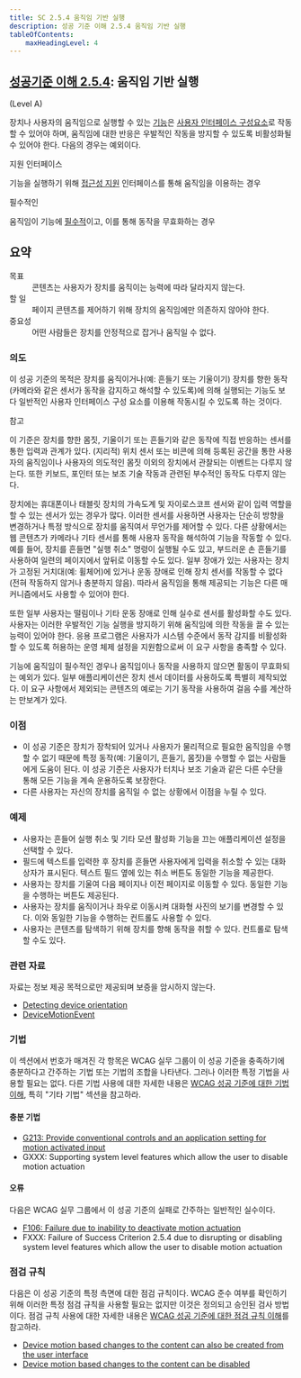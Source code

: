 ```yaml
---
title: SC 2.5.4 움직임 기반 실행
description: 성공 기준 이해 2.5.4 움직임 기반 실행
tableOfContents:
    maxHeadingLevel: 4
---
```



## [성공기준 이해 2.5.4](https://w3.org/TR/WCAG22#motion-actuation): 움직임 기반 실행 

(Level A)

<Card title="성공 기준 (SC)"></Card>

장치나 사용자의 움직임으로 실행할 수 있는 [기능](../../../glossary/functionality)은 [사용자 인터페이스 구성요소](../../../glossary/user-interface-component)로 작동할 수 있어야 하며, 움직임에 대한 반응은 우발적인 작동을 방지할 수 있도록 비활성화될 수 있어야 한다. 다음의 경우는 예외이다.

지원 인터페이스

기능을 실행하기 위해 [접근성 지원](../../../glossary/accessibility-supported) 인터페이스를 통해 움직임을 이용하는 경우

필수적인

움직임이 기능에 [필수적](../../../glossary/essential)이고, 이를 통해 동작을 무효화하는 경우

## 요약

<dl>
<dt>목표</dt>
<dd>콘텐츠는 사용자가 장치를 움직이는 능력에 따라 달라지지 않는다.</dd>
<dt>할 일</dt>
<dd>페이지 콘텐츠를 제어하기 위해 장치의 움직임에만 의존하지 않아야 한다.</dd>
<dt>중요성</dt>
<dd>어떤 사람들은 장치를 안정적으로 잡거나 움직일 수 없다.</dd>
</dl>

### 의도

이 성공 기준의 목적은 장치를 움직이거나(예: 흔들기 또는 기울이기) 장치를 향한 동작(카메라와 같은 센서가 동작을 감지하고 해석할 수 있도록)에 의해 실행되는 기능도 보다 일반적인 사용자 인터페이스 구성 요소를 이용해 작동시킬 수 있도록 하는 것이다.

참고

이 기준은 장치를 향한 몸짓, 기울이기 또는 흔들기와 같은 동작에 직접 반응하는 센서를 통한 입력과 관계가 있다. (지리적) 위치 센서 또는 비콘에 의해 등록된 공간을 통한 사용자의 움직임이나 사용자의 의도적인 몸짓 이외의 장치에서 관찰되는 이벤트는 다루지 않는다. 또한 키보드, 포인터 또는 보조 기술 작동과 관련된 부수적인 동작도 다루지 않는다.

장치에는 휴대폰이나 태블릿 장치의 가속도계 및 자이로스코프 센서와 같이 입력 역할을 할 수 있는 센서가 있는 경우가 많다. 이러한 센서를 사용하면 사용자는 단순히 방향을 변경하거나 특정 방식으로 장치를 움직여서 무언가를 제어할 수 있다. 다른 상황에서는 웹 콘텐츠가 카메라나 기타 센서를 통해 사용자 동작을 해석하여 기능을 작동할 수 있다. 예를 들어, 장치를 흔들면 "실행 취소" 명령이 실행될 수도 있고, 부드러운 손 흔들기를 사용하여 일련의 페이지에서 앞뒤로 이동할 수도 있다. 일부 장애가 있는 사용자는 장치가 고정된 거치대(예: 휠체어)에 있거나 운동 장애로 인해 장치 센서를 작동할 수 없다(전혀 작동하지 않거나 충분하지 않음). 따라서 움직임을 통해 제공되는 기능은 다른 매커니즘에서도 사용할 수 있어야 한다.

또한 일부 사용자는 떨림이나 기타 운동 장애로 인해 실수로 센서를 활성화할 수도 있다. 사용자는 이러한 우발적인 기능 실행을 방지하기 위해 움직임에 의한 작동을 끌 수 있는 능력이 있어야 한다. 응용 프로그램은 사용자가 시스템 수준에서 동작 감지를 비활성화할 수 있도록 허용하는 운영 체제 설정을 지원함으로써 이 요구 사항을 충족할 수 있다.

기능에 움직임이 필수적인 경우나 움직임이나 동작을 사용하지 않으면 활동이 무효화되는 예외가 있다. 일부 애플리케이션은 장치 센서 데이터를 사용하도록 특별히 제작되었다. 이 요구 사항에서 제외되는 콘텐츠의 예로는 기기 동작을 사용하여 걸음 수를 계산하는 만보계가 있다.

### 이점

*   이 성공 기준은 장치가 장착되어 있거나 사용자가 물리적으로 필요한 움직임을 수행할 수 없기 때문에 특정 동작(예: 기울이기, 흔들기, 몸짓)을 수행할 수 없는 사람들에게 도움이 된다. 이 성공 기준은 사용자가 터치나 보조 기술과 같은 다른 수단을 통해 모든 기능을 계속 운용하도록 보장한다.
*   다른 사용자는 자신의 장치를 움직일 수 없는 상황에서 이점을 누릴 수 있다.

### 예제

*   사용자는 흔들어 실행 취소 및 기타 모션 활성화 기능을 끄는 애플리케이션 설정을 선택할 수 있다.
*   필드에 텍스트를 입력한 후 장치를 흔들면 사용자에게 입력을 취소할 수 있는 대화 상자가 표시된다. 텍스트 필드 옆에 있는 취소 버튼도 동일한 기능을 제공한다.
*   사용자는 장치를 기울여 다음 페이지나 이전 페이지로 이동할 수 있다. 동일한 기능을 수행하는 버튼도 제공된다.
*   사용자는 장치를 움직이거나 좌우로 이동시켜 대화형 사진의 보기를 변경할 수 있다. 이와 동일한 기능을 수행하는 컨트롤도 사용할 수 있다.
*   사용자는 콘텐츠를 탐색하기 위해 장치를 향해 동작을 취할 수 있다. 컨트롤로 탐색할 수도 있다.

### 관련 자료

자료는 정보 제공 목적으로만 제공되며 보증을 암시하지 않는다.

*   [Detecting device orientation](https://developer.mozilla.org/en-US/docs/Web/API/Detecting_device_orientation)
*   [DeviceMotionEvent](https://developer.mozilla.org/en-US/docs/Web/API/DeviceMotionEvent)

### 기법

이 섹션에서 번호가 매겨진 각 항목은 WCAG 실무 그룹이 이 성공 기준을 충족하기에 충분하다고 간주하는 기법 또는 기법의 조합을 나타낸다. 그러나 이러한 특정 기법을 사용할 필요는 없다. 다른 기법 사용에 대한 자세한 내용은 [WCAG 성공 기준에 대한 기법 이해](understanding-techniques), 특히 "기타 기법" 섹션을 참고하라.

#### 충분 기법

*   [G213: Provide conventional controls and an application setting for motion activated input](https://www.w3.org/WAI/WCAG22/Techniques/general/G213)
*   GXXX: Supporting system level features which allow the user to disable motion actuation

#### 오류

다음은 WCAG 실무 그룹에서 이 성공 기준의 실패로 간주하는 일반적인 실수이다.

*   [F106: Failure due to inability to deactivate motion actuation](https://www.w3.org/WAI/WCAG22/Techniques/failures/F106)
*   FXXX: Failure of Success Criterion 2.5.4 due to disrupting or disabling system level features which allow the user to disable motion actuation

### 점검 규칙

다음은 이 성공 기준의 특정 측면에 대한 점검 규칙이다. WCAG 준수 여부를 확인하기 위해 이러한 특정 점검 규칙을 사용할 필요는 없지만 이것은 정의되고 승인된 검사 방법이다. 점검 규칙 사용에 대한 자세한 내용은 [WCAG 성공 기준에 대한 점검 규칙 이해](understanding-act-rules.html)를 참고하라.

*   [Device motion based changes to the content can also be created from the user interface](https://www.w3.org/WAI/standards-guidelines/act/rules/7677a9/proposed/)
*   [Device motion based changes to the content can be disabled](https://www.w3.org/WAI/standards-guidelines/act/rules/c249d5/proposed/)

